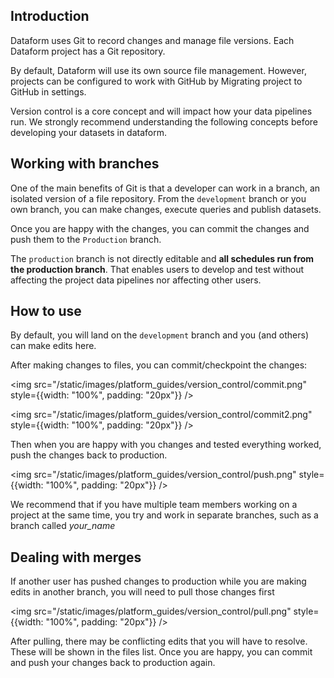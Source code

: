 

## Introduction

Dataform uses Git to record changes and manage file versions. Each Dataform project has a Git repository.

By default, Dataform will use its own source file management. However, projects can be configured to work with GitHub by Migrating project to GitHub in settings.

<div className="pt-callout pt-icon-info-sign pt-intent-primary" markdown="1">
Version control is a core concept and will impact how your data pipelines run. We strongly recommend understanding the following concepts before developing your datasets in dataform.
</div>



## Working with branches

One of the main benefits of Git is that a developer can work in a branch, an isolated version of a file repository. From the `development` branch or you own branch, you can make changes, execute queries and publish datasets.

Once you are happy with the changes, you can commit the changes and push them to the `Production` branch.

The `production` branch is not directly editable and **all schedules run from the production branch**. That enables users to develop and test without affecting the project data pipelines nor affecting other users.

## How to use

By default, you will land on the `development` branch and you (and others) can make edits here.

After making changes to files, you can commit/checkpoint the changes:

<img src="/static/images/platform_guides/version_control/commit.png" style={{width: "100%", padding: "20px"}} />

<img src="/static/images/platform_guides/version_control/commit2.png" style={{width: "100%", padding: "20px"}} />

Then when you are happy with you changes and tested everything worked, push the changes back to production.

<img src="/static/images/platform_guides/version_control/push.png" style={{width: "100%", padding: "20px"}} />


<div className="pt-callout pt-icon-info-sign pt-intent-warning" markdown="1">
We recommend that if you have multiple team members working on a project at the same time, you try and work in separate branches, such as a branch called <i>your_name</i>
</div>

## Dealing with merges

If another user has pushed changes to production while you are making edits in another branch, you will need to pull those changes first

<img src="/static/images/platform_guides/version_control/pull.png" style={{width: "100%", padding: "20px"}} />

After pulling, there may be conflicting edits that you will have to resolve. These will be shown in the files list. Once you are happy, you can commit and push your changes back to production again.

